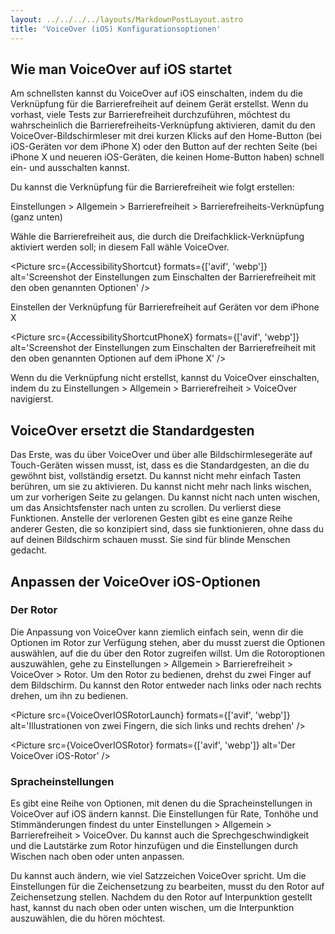 ```yaml
---
layout: ../../../../layouts/MarkdownPostLayout.astro
title: 'VoiceOver (iOS) Konfigurationsoptionen'
---
```



## Wie man VoiceOver auf iOS startet

Am schnellsten kannst du VoiceOver auf iOS einschalten, indem du die Verknüpfung
für die Barrierefreiheit auf deinem Gerät erstellst. Wenn du vorhast, viele Tests
zur Barrierefreiheit durchzuführen, möchtest du wahrscheinlich die Barrierefreiheits-Verknüpfung
aktivieren, damit du den VoiceOver-Bildschirmleser mit drei kurzen Klicks auf den
Home-Button (bei iOS-Geräten vor dem iPhone X) oder den Button auf der rechten
Seite (bei iPhone X und neueren iOS-Geräten, die keinen Home-Button haben) schnell
ein- und ausschalten kannst.

Du kannst die Verknüpfung für die Barrierefreiheit wie folgt erstellen:

Einstellungen > Allgemein > Barrierefreiheit > Barrierefreiheits-Verknüpfung (ganz unten)

Wähle die Barrierefreiheit aus, die durch die Dreifachklick-Verknüpfung aktiviert
werden soll; in diesem Fall wähle VoiceOver.

<Picture
  src={AccessibilityShortcut}
  formats={['avif', 'webp']}
  alt='Screenshot der Einstellungen zum Einschalten der Barrierefreiheit mit den oben genannten Optionen'
/>

Einstellen der Verknüpfung für Barrierefreiheit auf Geräten vor dem iPhone X

<Picture
  src={AccessibilityShortcutPhoneX}
  formats={['avif', 'webp']}
  alt='Screenshot der Einstellungen zum Einschalten der Barrierefreiheit mit den oben genannten
  Optionen auf dem iPhone X'
/>

Wenn du die Verknüpfung nicht erstellst, kannst du VoiceOver einschalten, indem du zu
Einstellungen > Allgemein > Barrierefreiheit > VoiceOver navigierst.

## VoiceOver ersetzt die Standardgesten

Das Erste, was du über VoiceOver und über alle Bildschirmlesegeräte auf Touch-Geräten wissen musst,
ist, dass es die Standardgesten, an die du gewöhnt bist, vollständig ersetzt. Du kannst nicht mehr
einfach Tasten berühren, um sie zu aktivieren. Du kannst nicht mehr nach links wischen, um zur
vorherigen Seite zu gelangen. Du kannst nicht nach unten wischen, um das Ansichtsfenster nach
unten zu scrollen. Du verlierst diese Funktionen. Anstelle der verlorenen Gesten gibt es eine
ganze Reihe anderer Gesten, die so konzipiert sind, dass sie funktionieren, ohne dass du auf
deinen Bildschirm schauen musst. Sie sind für blinde Menschen gedacht.

## Anpassen der VoiceOver iOS-Optionen

### Der Rotor

Die Anpassung von VoiceOver kann ziemlich einfach sein, wenn dir die Optionen im Rotor zur Verfügung
stehen, aber du musst zuerst die Optionen auswählen, auf die du über den Rotor zugreifen willst. Um
die Rotoroptionen auszuwählen, gehe zu Einstellungen > Allgemein > Barrierefreiheit > VoiceOver > Rotor.
Um den Rotor zu bedienen, drehst du zwei Finger auf dem Bildschirm. Du kannst den Rotor entweder nach
links oder nach rechts drehen, um ihn zu bedienen.

<Picture
  src={VoiceOverIOSRotorLaunch}
  formats={['avif', 'webp']}
  alt='Illustrationen von zwei Fingern, die sich links und rechts drehen'
/>

<Picture src={VoiceOverIOSRotor} formats={['avif', 'webp']} alt='Der VoiceOver iOS-Rotor' />

### Spracheinstellungen

Es gibt eine Reihe von Optionen, mit denen du die Spracheinstellungen in VoiceOver auf iOS ändern
kannst. Die Einstellungen für Rate, Tonhöhe und Stimmänderungen findest du unter
Einstellungen > Allgemein > Barrierefreiheit > VoiceOver. Du kannst auch die Sprechgeschwindigkeit
und die Lautstärke zum Rotor hinzufügen und die Einstellungen durch Wischen nach oben oder unten
anpassen.

Du kannst auch ändern, wie viel Satzzeichen VoiceOver spricht. Um die Einstellungen für die
Zeichensetzung zu bearbeiten, musst du den Rotor auf Zeichensetzung stellen. Nachdem du den Rotor
auf Interpunktion gestellt hast, kannst du nach oben oder unten wischen, um die Interpunktion
auszuwählen, die du hören möchtest.
